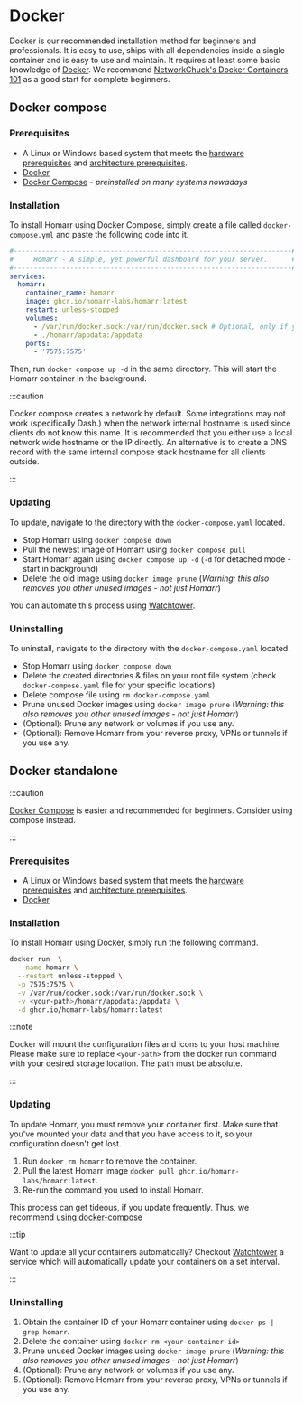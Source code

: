 # Docker
Docker is our recommended installation method for beginners and professionals.
It is easy to use, ships with all dependencies inside a single container and is easy to use and maintain.
It requires at least some basic knowledge of [Docker](https://www.docker.com/).
We recommend [NetworkChuck's Docker Containers 101](https://www.youtube.com/watch?v=eGz9DS-aIeY) as a good start for complete beginners.

## Docker compose
### Prerequisites

- A Linux or Windows based system that meets the [hardware prerequisites](/docs/getting-started/#hardware) and [architecture prerequisites](/docs/getting-started/#architecture).
- [Docker](https://docs.docker.com/get-docker/)
- [Docker Compose](https://docs.docker.com/compose/install/) - *preinstalled on many systems nowadays*

### Installation

To install Homarr using Docker Compose, simply create a file called ``docker-compose.yml`` and paste the following code into it.

```yml title="docker-compose.yml"
#---------------------------------------------------------------------#
#     Homarr - A simple, yet powerful dashboard for your server.      #
#---------------------------------------------------------------------#
services:
  homarr:
    container_name: homarr
    image: ghcr.io/homarr-labs/homarr:latest
    restart: unless-stopped
    volumes:
      - /var/run/docker.sock:/var/run/docker.sock # Optional, only if you want docker integration
      - ./homarr/appdata:/appdata
    ports:
      - '7575:7575'
```

Then, run ``docker compose up -d`` in the same directory. This will start the Homarr container in the background.

:::caution

Docker compose creates a network by default. Some integrations may not work (specifically Dash.) when the network internal hostname is used since clients do not know this name. It is recommended that you either use a local network wide hostname or the IP directly. An alternative is to create a DNS record with the same internal compose stack hostname for all clients outside.

:::

### Updating

To update, navigate to the directory with the ``docker-compose.yaml`` located.

- Stop Homarr using ``docker compose down``
- Pull the newest image of Homarr using ``docker compose pull``
- Start Homarr again using ``docker compose up -d`` (``-d`` for detached mode - start in background)
- Delete the old image using ``docker image prune`` (*Warning: this also removes you other unused images - not just Homarr*)

You can automate this process using [Watchtower](https://containrrr.dev/watchtower/).

### Uninstalling

To uninstall, navigate to the directory with the ``docker-compose.yaml`` located.

- Stop Homarr using ``docker compose down``
- Delete the created directories & files on your root file system (check ``docker-compose.yaml`` file for your specific locations)
- Delete compose file using ``rm docker-compose.yaml``
- Prune unused Docker images using ``docker image prune`` (*Warning: this also removes you other unused images - not just Homarr*)
- (Optional): Prune any network or volumes if you use any.
- (Optional): Remove Homarr from your reverse proxy, VPNs or tunnels if you use any.


## Docker standalone

:::caution

[Docker Compose](#docker-compose) is easier and recommended for beginners. Consider using compose instead.

:::

### Prerequisites

- A Linux or Windows based system that meets the [hardware prerequisites](/docs/getting-started/#hardware) and [architecture prerequisites](/docs/getting-started/#architecture).
- [Docker](https://docs.docker.com/get-docker/)

### Installation

To install Homarr using Docker, simply run the following command.

```bash
docker run  \
  --name homarr \
  --restart unless-stopped \
  -p 7575:7575 \
  -v /var/run/docker.sock:/var/run/docker.sock \
  -v <your-path>/homarr/appdata:/appdata \
  -d ghcr.io/homarr-labs/homarr:latest
```

:::note

Docker will mount the configuration files and icons to your host machine. Please make sure to replace ``<your-path>`` from the docker run command with your desired storage location. The path must be absolute.

:::

### Updating
To update Homarr, you must remove your container first. Make sure that you've mounted your data and that you have access to it, so your configuration doesn't get lost.

1. Run ``docker rm homarr`` to remove the container.
2. Pull the latest Homarr image ``docker pull ghcr.io/homarr-labs/homarr:latest``.
3. Re-run the command you used to install Homarr.

This process can get tideous, if you update frequently. Thus, we recommend [using docker-compose](#docker-compose)

:::tip

Want to update all your containers automatically? Checkout [Watchtower](https://containrrr.dev/watchtower/) a service which will automatically update your containers on a set interval.

:::

### Uninstalling

1. Obtain the container ID of your Homarr container using ``docker ps | grep homarr``.
2. Delete the container using ``docker rm <your-container-id>``
3. Prune unused Docker images using ``docker image prune`` (*Warning: this also removes you other unused images - not just Homarr*)
4. (Optional): Prune any network or volumes if you use any.
5. (Optional): Remove Homarr from your reverse proxy, VPNs or tunnels if you use any.
